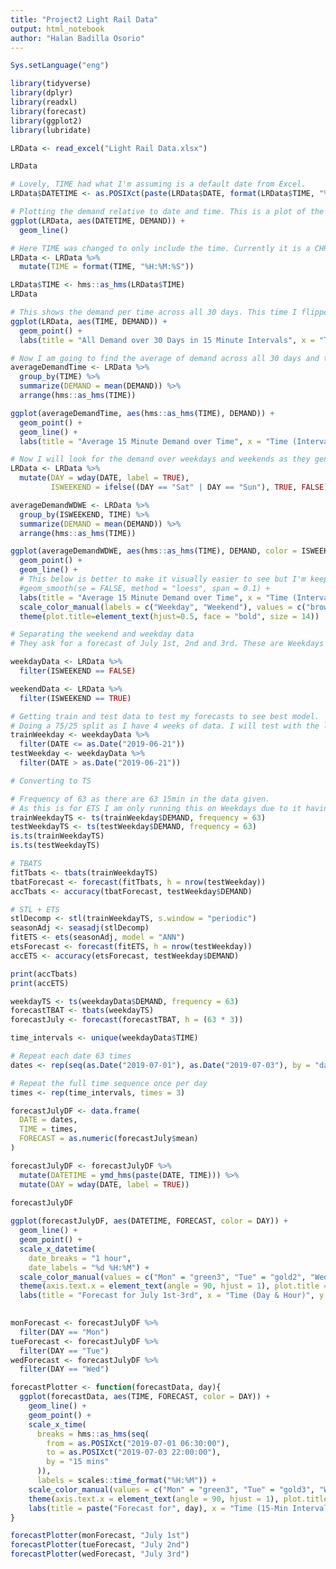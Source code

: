 ```yaml
---
title: "Project2 Light Rail Data"
output: html_notebook
author: "Halan Badilla Osorio"
---
```


```r
Sys.setLanguage("eng")
```

```r
library(tidyverse)
library(dplyr)
library(readxl)
library(forecast)
library(ggplot2)
library(lubridate)
```

```r
LRData <- read_excel("Light Rail Data.xlsx")
```

```r
LRData
```

```r
# Lovely, TIME had what I'm assuming is a default date from Excel.
LRData$DATETIME <- as.POSIXct(paste(LRData$DATE, format(LRData$TIME, "%H:%M:%S")), format = "%Y-%m-%d %H:%M:%S")
```

```r
# Plotting the demand relative to date and time. This is a plot of the demand across the 30 days.
ggplot(LRData, aes(DATETIME, DEMAND)) +
  geom_line()
```

```r
# Here TIME was changed to only include the time. Currently it is a CHR though.
LRData <- LRData %>%
  mutate(TIME = format(TIME, "%H:%M:%S"))

LRData$TIME <- hms::as_hms(LRData$TIME)
LRData
```

```r
# This shows the demand per time across all 30 days. This time I flipped the graph for visual clarity.
ggplot(LRData, aes(TIME, DEMAND)) + 
  geom_point() +
  labs(title = "All Demand over 30 Days in 15 Minute Intervals", x = "Time (Intervals of 15 Minutes)", y = "Demand")
```

```r
# Now I am going to find the average of demand across all 30 days and then plot it.
averageDemandTime <- LRData %>%
  group_by(TIME) %>%
  summarize(DEMAND = mean(DEMAND)) %>%
  arrange(hms::as_hms(TIME))
```

```r
ggplot(averageDemandTime, aes(hms::as_hms(TIME), DEMAND)) +
  geom_point() +
  geom_line() +
  labs(title = "Average 15 Minute Demand over Time", x = "Time (Intervals of 15 Minutes)", y = "Demand")
```

```r
# Now I will look for the demand over weekdays and weekends as they generally differ.
LRData <- LRData %>%
  mutate(DAY = wday(DATE, label = TRUE),
         ISWEEKEND = ifelse((DAY == "Sat" | DAY == "Sun"), TRUE, FALSE))

averageDemandWDWE <- LRData %>%
  group_by(ISWEEKEND, TIME) %>%
  summarize(DEMAND = mean(DEMAND)) %>%
  arrange(hms::as_hms(TIME))
```
```r
ggplot(averageDemandWDWE, aes(hms::as_hms(TIME), DEMAND, color = ISWEEKEND)) +
  geom_point() +
  geom_line() +
  # This below is better to make it visually easier to see but I'm keeping the lines instead as it is better for information.
  #geom_smooth(se = FALSE, method = "loess", span = 0.1) +
  labs(title = "Average 15 Minute Demand over Time", x = "Time (Intervals of 15 Minutes)", y = "Demand", color = "Legend") +
  scale_color_manual(labels = c("Weekday", "Weekend"), values = c("brown1", "cyan3")) +
  theme(plot.title=element_text(hjust=0.5, face = "bold", size = 14))
```

```r
# Separating the weekend and weekday data
# They ask for a forecast of July 1st, 2nd and 3rd. These are Weekdays so I will be using the weekday data to forecast those 3 days.

weekdayData <- LRData %>%
  filter(ISWEEKEND == FALSE)

weekendData <- LRData %>%
  filter(ISWEEKEND == TRUE)
```


```r
# Getting train and test data to test my forecasts to see best model.
# Doing a 75/25 split as I have 4 weeks of data. I will test with the last week.
trainWeekday <- weekdayData %>%
  filter(DATE <= as.Date("2019-06-21"))
testWeekday <- weekdayData %>%
  filter(DATE > as.Date("2019-06-21"))
```

```r
# Converting to TS

# Frequency of 63 as there are 63 15min in the data given.
# As this is for ETS I am only running this on Weekdays due to it having heavy seasonality while weekends do not.
trainWeekdayTS <- ts(trainWeekday$DEMAND, frequency = 63)
testWeekdayTS <- ts(testWeekday$DEMAND, frequency = 63)
is.ts(trainWeekdayTS)
is.ts(testWeekdayTS)
```

```r
# TBATS
fitTbats <- tbats(trainWeekdayTS)
tbatForecast <- forecast(fitTbats, h = nrow(testWeekday))
accTbats <- accuracy(tbatForecast, testWeekday$DEMAND)

# STL + ETS
stlDecomp <- stl(trainWeekdayTS, s.window = "periodic")
seasonAdj <- seasadj(stlDecomp)
fitETS <- ets(seasonAdj, model = "ANN")
etsForecast <- forecast(fitETS, h = nrow(testWeekday))
accETS <- accuracy(etsForecast, testWeekday$DEMAND)
```

```r
print(accTbats)
print(accETS)
```

```r
weekdayTS <- ts(weekdayData$DEMAND, frequency = 63)
forecastTBAT <- tbats(weekdayTS)
forecastJuly <- forecast(forecastTBAT, h = (63 * 3))
```

```r
time_intervals <- unique(weekdayData$TIME)

# Repeat each date 63 times
dates <- rep(seq(as.Date("2019-07-01"), as.Date("2019-07-03"), by = "day"), each = length(time_intervals))

# Repeat the full time sequence once per day
times <- rep(time_intervals, times = 3)

forecastJulyDF <- data.frame(
  DATE = dates,
  TIME = times,
  FORECAST = as.numeric(forecastJuly$mean)
)

forecastJulyDF <- forecastJulyDF %>%
  mutate(DATETIME = ymd_hms(paste(DATE, TIME))) %>%
  mutate(DAY = wday(DATE, label = TRUE))
         
forecastJulyDF
```

```r
ggplot(forecastJulyDF, aes(DATETIME, FORECAST, color = DAY)) + 
  geom_line() +
  geom_point() +
  scale_x_datetime(
    date_breaks = "1 hour",
    date_labels = "%d %H:%M") +
  scale_color_manual(values = c("Mon" = "green3", "Tue" = "gold2", "Wed" = "blue3")) +
  theme(axis.text.x = element_text(angle = 90, hjust = 1), plot.title = element_text(size = 14, face = "bold", hjust = 0.5)) +
  labs(title = "Forecast for July 1st-3rd", x = "Time (Day & Hour)", y = "Forecasted Demand", color = "Day")
  
```

```r
monForecast <- forecastJulyDF %>%
  filter(DAY == "Mon")
tueForecast <- forecastJulyDF %>%
  filter(DAY == "Tue")
wedForecast <- forecastJulyDF %>%
  filter(DAY == "Wed")
```

```r
forecastPlotter <- function(forecastData, day){
  ggplot(forecastData, aes(TIME, FORECAST, color = DAY)) + 
    geom_line() +
    geom_point() +
    scale_x_time(
      breaks = hms::as_hms(seq(
        from = as.POSIXct("2019-07-01 06:30:00"),
        to = as.POSIXct("2019-07-03 22:00:00"),
        by = "15 mins"
      )),
      labels = scales::time_format("%H:%M")) +
    scale_color_manual(values = c("Mon" = "green3", "Tue" = "gold3", "Wed" = "blue3")) + # Here I can eventually add more colors
    theme(axis.text.x = element_text(angle = 90, hjust = 1), plot.title = element_text(size = 14, face = "bold", hjust = 0.5)) +
    labs(title = paste("Forecast for", day), x = "Time (15-Min Interval)", y = "Forecasted Demand", color = "Day")
}
```

```r
forecastPlotter(monForecast, "July 1st")
forecastPlotter(tueForecast, "July 2nd")
forecastPlotter(wedForecast, "July 3rd")
```




